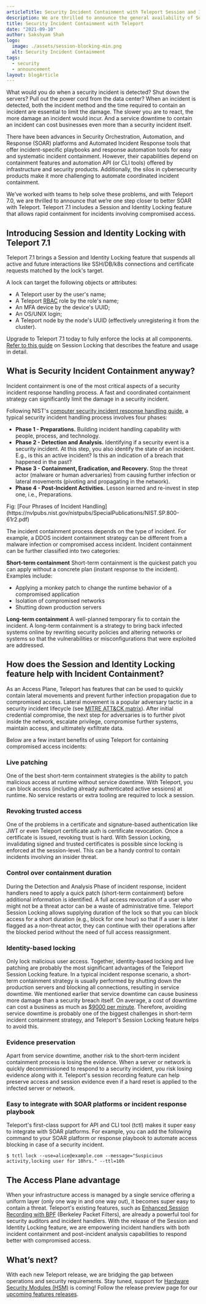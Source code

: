 ```yaml
---
articleTitle: Security Incident Containment with Teleport Session and Identity Locking
description: We are thrilled to announce the general availability of Session and Identity Locking feature that allows quick incident containment.
title: Security Incident Containment with Teleport
date: "2021-09-10"
author: Sakshyam Shah
logo:
  image: ./assets/session-blocking-min.png
  alt: Security Incident Containment
tags:
  - security
  - announcement
layout: blogArticle
---
```



What would you do when a security incident is detected? Shut down the servers? Pull out the power cord from the data center? When an
incident is detected, both the incident method and the time required to contain an incident are essential to limit the damage. The slower
you are to react, the more damage an incident would incur. And a service downtime to contain an incident can cost businesses even more than
a security incident itself.

There have been advances in Security Orchestration, Automation, and Response (SOAR) platforms and Automated Incident Response tools that
offer incident-specific playbooks and response automation tools for easy and systematic incident containment. However, their capabilities
depend on containment features and automation API (or CLI tools) offered by infrastructure and security products. Additionally, the silos in
cybersecurity products make it more challenging to automate coordinated incident containment.

We’ve worked with teams to help solve these problems, and with Teleport 7.0, we are thrilled to announce that we’re one step closer to
better SOAR with Teleport. Teleport 7.1 includes a Session and Identity Locking feature that allows rapid containment for incidents
involving compromised access.

## Introducing Session and Identity Locking with Teleport 7.1

Teleport 7.1 brings a Session and Identity Locking feature that suspends all active and future interactions like SSH/DB/k8s connections and
certificate requests matched by the lock's target.

A lock can target the following objects or attributes:

- A Teleport user by the user's name;
- A Teleport [RBAC](https://goteleport.com/docs/access-controls/reference/) role by the role's name;
- An MFA device by the device's UUID;
- An OS/UNIX login;
- A Teleport node by the node's UUID (effectively unregistering it from the cluster).

Upgrade to Teleport 7.1 today to fully enforce the locks at all components. [Refer to this
guide](https://goteleport.com/docs/access-controls/guides/locking/) on Session Locking that describes the feature and usage in detail.

## What is Security Incident Containment anyway?

Incident containment is one of the most critical aspects of a security incident response handling process. A fast and coordinated
containment strategy can significantly limit the damage in a security incident.

Following NIST's [computer security incident response handling
guide](https://nvlpubs.nist.gov/nistpubs/SpecialPublications/NIST.SP.800-61r2.pdf), a typical security incident handling process involves
four phases:

- **Phase 1 - Preparations.**
  Building incident handling capability with people, process, and technology.
- **Phase 2 - Detection and Analysis.**
  Identifying if a security event is a security incident. At this step, you also identify the state of an incident. E.g., is this
  an active incident? Is this an indication of a breach that happened in the past?
- **Phase 3 - Containment, Eradication, and Recovery.**
  Stop the threat actor (malware or human adversaries) from causing further infection or lateral movements (pivoting and propagating in the
  network).
- **Phase 4 - Post-Incident Activities.**
  Lesson learned and re-invest in step one, i.e., Preparations.

<BlogImage src="./assets/incident-handling.png" />

<figcaption>
  Fig: [Four Phrases of Incident
  Handling](https://nvlpubs.nist.gov/nistpubs/SpecialPublications/NIST.SP.800-61r2.pdf)
</figcaption>

The incident containment process depends on the type of incident. For example, a DDOS incident containment strategy can be different from a
malware infection or compromised access incident. Incident containment can be further classified into two categories:

**Short-term containment**
Short-term containment is the quickest patch you can apply without a concrete plan (instant response to the
incident). Examples include:

- Applying a monkey patch to change the runtime behavior of a compromised application
- Isolation of compromised networks
- Shutting down production servers

**Long-term containment**
A well-planned temporary fix to contain the incident. A long-term containment is a strategy to bring back
infected systems online by rewriting security policies and altering networks or systems so that the vulnerabilities or misconfigurations
that were exploited are addressed.

## How does the Session and Identity Locking feature help with Incident Containment?

As an Access Plane, Teleport has features that can be used to quickly contain lateral movements and prevent further infection propagation
due to compromised access. Lateral movement is a popular adversary tactic in a security incident lifecycle (see [MITRE ATT&CK
matrix](https://attack.mitre.org/)). After initial credential compromise, the next step for adversaries is to further pivot inside the
network, escalate privilege, compromise further systems, maintain access, and ultimately exfiltrate data.

Below are a few instant benefits of using Teleport for containing compromised access incidents:

### Live patching

One of the best short-term containment strategies is the ability to patch malicious access at runtime without service downtime. With
Teleport, you can block access (including already authenticated active sessions) at runtime. No service restarts or extra tooling are
required to lock a session.

### Revoking trusted access

One of the problems in a certificate and signature-based authentication like JWT or even Teleport certificate auth is certificate
revocation. Once a certificate is issued, revoking trust is hard. With Session Locking, invalidating signed and trusted certificates is
possible since locking is enforced at the session-level. This can be a handy control to contain incidents involving an insider threat.

### Control over containment duration

During the Detection and Analysis Phase of incident response, incident handlers need to apply a quick patch (short-term containment) before
additional information is identified. A full access revocation of a user who might not be a threat actor can be a waste of administrative
time. Teleport Session Locking allows supplying duration of the lock so that you can block access for a short duration (e.g., block for one
hour) so that if a user is later flagged as a non-threat actor, they can continue with their operations after the blocked period without the
need of full access reassignment.

### Identity-based locking

Only lock malicious user access. Together, identity-based locking and live patching are probably the most significant advantages of the
Teleport Session Locking feature. In a typical incident response scenario, a short-term containment strategy is usually performed by
shutting down the production servers and blocking all connections, resulting in service downtime. We mentioned earlier that service downtime
can cause business more damage than a security breach itself. On average, a cost of downtime can cost a business as much as [$9000 per
minute](https://www.atlassian.com/incident-management/kpis/cost-of-downtime). Therefore, avoiding service downtime is probably one of the
biggest challenges in short-term incident containment strategy, and Teleport's Session Locking feature helps to avoid this.

### Evidence preservation

Apart from service downtime, another risk to the short-term incident containment process is losing the evidence. When a server or network is
quickly decommissioned to respond to a security incident, you risk losing evidence along with it. Teleport's session recording feature can
help preserve access and session evidence even if a hard reset is applied to the infected server or network.

### Easy to integrate with SOAR platforms or incident response playbook

Teleport's first-class support for API and CLI tool (tctl) makes it super easy to integrate with SOAR platforms. For example, you can add
the following command to your SOAR platform or response playbook to automate access blocking in case of a security incident.

`$ tctl lock --use=alice@example.com --message="Suspicious activity,locking user for 10hrs." --ttl=10h`

<EmailSubscribeViolet />

## The Access Plane advantage

When your infrastructure access is managed by a single service offering a uniform layer (only one way in and one way out), it becomes super
easy to contain a threat. Teleport's existing features, such as [Enhanced Session Recording with
BPF](https://goteleport.com/docs/server-access/guides/bpf-session-recording/) (Berkeley Packet Filters), are already a powerful tool for
security auditors and incident handlers. With the release of the Session and Identity Locking feature, we are empowering incident handlers
with both incident containment and post-incident analysis capabilities to respond better with compromised access.

## What’s next?

With each new Teleport release, we are bridging the gap between operations and security requirements. Stay tuned, support for [Hardware
Security Modules (HSM)](/blog/what-is-hsm/) is coming! Follow the release preview page for our [upcoming features
releases](https://goteleport.com/docs/preview/upcoming-releases/).
